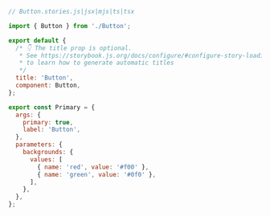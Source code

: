 ```js
// Button.stories.js|jsx|mjs|ts|tsx

import { Button } from './Button';

export default {
  /* 👇 The title prop is optional.
   * See https://storybook.js.org/docs/configure/#configure-story-loading
   * to learn how to generate automatic titles
   */
  title: 'Button',
  component: Button,
};

export const Primary = {
  args: {
    primary: true,
    label: 'Button',
  },
  parameters: {
    backgrounds: {
      values: [
        { name: 'red', value: '#f00' },
        { name: 'green', value: '#0f0' },
      ],
    },
  },
};
```
